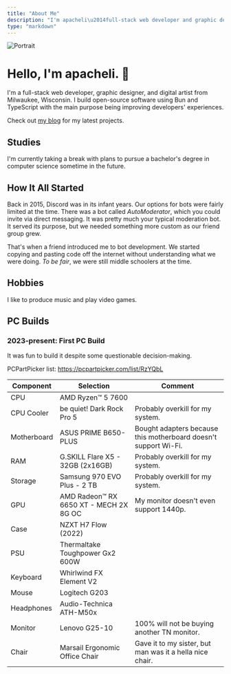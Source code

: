 ```yaml
---
title: "About Me"
description: "I'm apacheli\u2014full-stack web developer and graphic designer."
type: "markdown"
---
```


![Portrait](/assets/images/portrait.png)

# Hello, I'm apacheli. :wave:

I'm a full-stack web developer, graphic designer, and digital artist from Milwaukee, Wisconsin.
I build open-source software using Bun and TypeScript with the main purpose being improving developers' experiences.

Check out [my blog](/blog) for my latest projects.

## Studies

I'm currently taking a break with plans to pursue a bachelor's degree in computer science sometime in the future.

## How It All Started

Back in 2015, Discord was in its infant years. Our options for bots were fairly limited at the time.
There was a bot called *AutoModerator*, which you could invite via direct messaging. It was pretty much your typical
moderation bot. It served its purpose, but we needed something more custom as our friend group grew.

That's when a friend introduced me to bot development.
We started copying and pasting code off the internet without understanding what we were doing.
*To be fair*, we were still middle schoolers at the time.

## Hobbies

I like to produce music and play video games.

## PC Builds

### 2023-present: First PC Build

It was fun to build it despite some questionable decision-making.

PCPartPicker list: https://pcpartpicker.com/list/RzYQbL

| Component   | Selection                                    | Comment                                                         |
| ----------- | -------------------------------------------- | --------------------------------------------------------------- |
| CPU         | AMD Ryzen&trade; 5 7600                      |                                                                 |
| CPU Cooler  | be quiet! Dark Rock Pro 5                    | Probably overkill for my system.                                |
| Motherboard | ASUS PRIME B650-PLUS                         | Bought adapters because this motherboard doesn't support Wi-Fi. |
| RAM         | G.SKILL Flare X5 - 32GB (2x16GB)             | Probably overkill for my system.                                |
| Storage     | Samsung 970 EVO Plus - 2 TB                  | Probably overkill for my system.                                |
| GPU         | AMD Radeon&trade; RX 6650 XT - MECH 2X 8G OC | My monitor doesn't even support 1440p.                          |
| Case        | NZXT H7 Flow (2022)                          |                                                                 |
| PSU         | Thermaltake Toughpower Gx2 600W              |                                                                 |
| Keyboard    | Whirlwind FX Element V2                      |                                                                 |
| Mouse       | Logitech G203                                |                                                                 |
| Headphones  | Audio-Technica ATH-M50x                      |                                                                 |
| Monitor     | Lenovo G25-10                                | 100% will not be buying another TN monitor.                     |
| Chair       | Marsail Ergonomic Office Chair               | Gave it to my sister, but man was it a hella nice chair.        |
